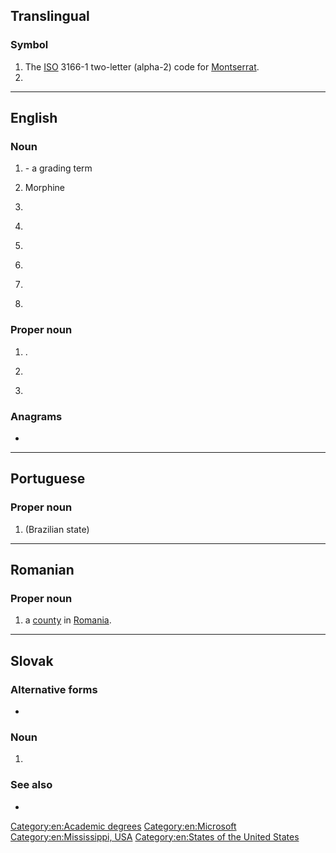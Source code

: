 {{also|Appendix:Variations of "ms"}}
==Translingual==

===Symbol===
{{head|mul|symbol}}

# The [[ISO]] 3166-1 two-letter (alpha-2) code for [[Montserrat]].
# {{SI-unit-abbnp|mega|siemens|electrical conductance}}

----

==English==

===Noun===
{{en-noun|~|es}}

# {{lb|en|numismatics}} {{initialism of|en|[[mint]] [[state]]|nodot=}} - a grading term
# {{initialism of|en|[[morphine]] [[sulfate]]}} Morphine
# {{abbreviation of|es|manuscript}}
# {{lb|en|nautical}} {{initialism of|en|[[motor ship]]}} {{gloss|[[diesel]] engined ship}}
# {{lb|en|pathology|uncountable}} {{initialism of|en|[[multiple sclerosis|Multiple sclerosis]]}} {{gloss|a chronic, inflammatory, demyelinating disease}}
# {{lb|en|academics}} {{initialism of|en|Master of Science}}
# {{initialism of|en|middle school}}
# {{lb|en|philately}} {{initialism of|en|[[mini]]-[[sheet]]}}

===Proper noun===
{{en-proper noun}}

# {{initialism of|es|[[Mato Grosso do Sul]]|dot=,}} {{place|en|state|c/Brazil}}.
# {{initialism of|en|Microsoft}} {{gloss|a software company}}
# {{abbreviation of|en|Mississippi}} {{gloss|a state of the [[United States of America]]}}

===Anagrams===
* {{anagrams|en|a=ms|S & M|S&M|SM|Sm|sm}}

[[Category:en:Academic degrees]]
[[Category:en:Microsoft]]
[[Category:en:Mississippi, USA]]
[[Category:en:States of the United States]]
{{C|en|Ship prefixes}}

----

==Portuguese==

===Proper noun===
{{head|pt|proper noun}}

# {{abbreviation of|pt|Mato Grosso do Sul}} (Brazilian state)

----

==Romanian==

===Proper noun===
{{head|ro|proper noun}}

# {{abbreviation of|ro|Mureș|dot=,}} a [[county]] in [[Romania]].

----

==Slovak==

===Alternative forms===
* {{l|sk|Ms}} {{qualifier|world championship}}

===Noun===
{{head|sk|noun}}

# {{abbreviation of|sk|[[majstrovstvá]] [[sveta]]}} {{gloss|world championship}} {{qualifier|from [[majstrovstvo]]+[[sveta]]}} {{gloss|and other forms [[majstrovstiev]]/[[majstrovstvách]]/etc}}

===See also===
* {{pedia|lang=sk|Majstrovstvá sveta}}